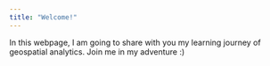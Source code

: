 ```yaml
---
title: "Welcome!"
---
```


In this webpage, I am going to share with you my learning journey of geospatial analytics. Join me in my adventure :)
